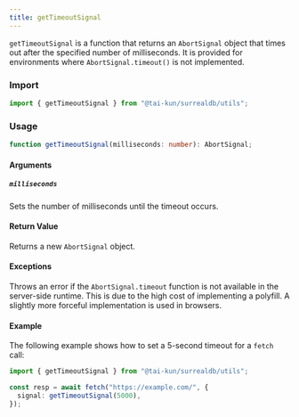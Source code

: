 ```yaml
---
title: getTimeoutSignal
---
```


`getTimeoutSignal` is a function that returns an `AbortSignal` object that times out after the specified number of milliseconds. It is provided for environments where `AbortSignal.timeout()` is not implemented.

### Import

```ts
import { getTimeoutSignal } from "@tai-kun/surrealdb/utils";
```

### Usage

```ts
function getTimeoutSignal(milliseconds: number): AbortSignal;
```

#### Arguments

##### `milliseconds`

Sets the number of milliseconds until the timeout occurs.

#### Return Value

Returns a new `AbortSignal` object.

#### Exceptions

Throws an error if the `AbortSignal.timeout` function is not available in the server-side runtime. This is due to the high cost of implementing a polyfill.  A slightly more forceful implementation is used in browsers.

#### Example

The following example shows how to set a 5-second timeout for a `fetch` call:

```ts
import { getTimeoutSignal } from "@tai-kun/surrealdb/utils";

const resp = await fetch("https://example.com/", {
  signal: getTimeoutSignal(5000),
});
```
